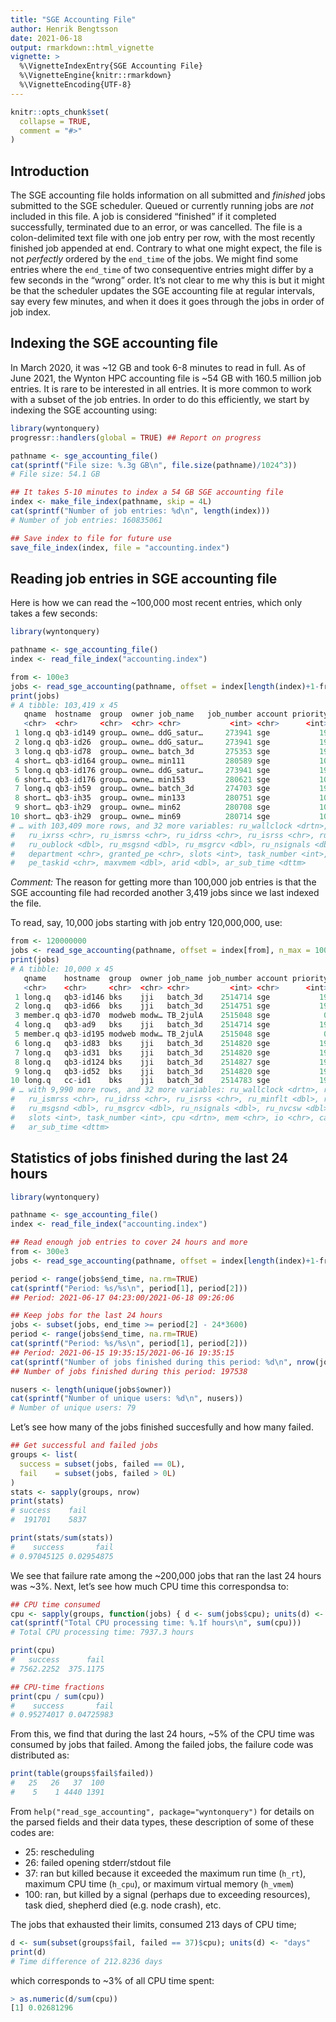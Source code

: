 ```yaml
---
title: "SGE Accounting File"
author: Henrik Bengtsson
date: 2021-06-18
output: rmarkdown::html_vignette
vignette: >
  %\VignetteIndexEntry{SGE Accounting File}
  %\VignetteEngine{knitr::rmarkdown}
  %\VignetteEncoding{UTF-8}
---
```


```r
knitr::opts_chunk$set(
  collapse = TRUE,
  comment = "#>"
)
```

## Introduction

The SGE accounting file holds information on all submitted and _finished_ jobs submitted to the SGE scheduler.  Queued or currently running jobs are _not_ included in this file.  A job is considered "finished" if it completed successfully, terminated due to an error, or was cancelled.  The file is a colon-delimited text file with one job entry per row, with the most recently finished job appended at end.  Contrary to what one might expect, the file is not _perfectly_ ordered by the `end_time` of the jobs.  We might find some entries where the `end_time` of two consequentive entries might differ by a few seconds in the "wrong" order.  It's not clear to me why this is but it might be that the scheduler updates the SGE accounting file at regular intervals, say every few minutes, and when it does it goes through the jobs in order of job index.


## Indexing the SGE accounting file

In March 2020, it was ~12 GB and took 6-8 minutes to read in full.  As of June 2021, the Wynton HPC accounting file is ~54 GB with 160.5 million job entries.  It is rare to be interested in all entries.  It is more common to work with a subset of the job entries.  In order to do this efficiently, we start by indexing the SGE accounting using:

```r
library(wyntonquery)
progressr::handlers(global = TRUE) ## Report on progress

pathname <- sge_accounting_file()
cat(sprintf("File size: %.3g GB\n", file.size(pathname)/1024^3))
# File size: 54.1 GB

## It takes 5-10 minutes to index a 54 GB SGE accounting file
index <- make_file_index(pathname, skip = 4L)
cat(sprintf("Number of job entries: %d\n", length(index)))
# Number of job entries: 160835061

## Save index to file for future use
save_file_index(index, file = "accounting.index")
```


## Reading job entries in SGE accounting file

Here is how we can read the ~100,000 most recent entries, which only takes a few seconds:

```r
library(wyntonquery)

pathname <- sge_accounting_file()
index <- read_file_index("accounting.index")

from <- 100e3
jobs <- read_sge_accounting(pathname, offset = index[length(index)+1-from])
print(jobs)
# A tibble: 103,419 x 45
   qname  hostname  group  owner job_name   job_number account priority submission_time     start_time          end_time            failed exit_status
   <chr>  <chr>     <chr>  <chr> <chr>           <int> <chr>      <int> <dttm>              <dttm>              <dttm>               <int>       <int>
 1 long.q qb3-id149 group… owne… ddG_satur…     273941 sge           19 2021-06-17 10:15:11 2021-06-17 16:07:29 2021-06-17 19:13:24      0           0
 2 long.q qb3-id26  group… owne… ddG_satur…     273941 sge           19 2021-06-17 10:15:11 2021-06-17 16:33:13 2021-06-17 19:13:23      0           0
 3 long.q qb3-id78  group… owne… batch_3d       275353 sge           19 2021-06-17 11:38:15 2021-06-17 18:58:08 2021-06-17 19:13:24      0           0
 4 short… qb3-id164 group… owne… min111         280589 sge           10 2021-06-17 19:09:28 2021-06-17 19:10:34 2021-06-17 19:13:25      0           0
 5 long.q qb3-id176 group… owne… ddG_satur…     273941 sge           19 2021-06-17 10:15:11 2021-06-17 16:44:48 2021-06-17 19:13:25      0           0
 6 short… qb3-id176 group… owne… min153         280621 sge           10 2021-06-17 19:09:38 2021-06-17 19:10:34 2021-06-17 19:13:25      0           0
 7 long.q qb3-ih59  group… owne… batch_3d       274703 sge           19 2021-06-17 11:28:06 2021-06-17 18:25:42 2021-06-17 19:13:25      0           0
 8 short… qb3-ih35  group… owne… min133         280751 sge           10 2021-06-17 19:10:17 2021-06-17 19:13:22 2021-06-17 19:13:26      0         132
 9 short… qb3-ih29  group… owne… min62          280708 sge           10 2021-06-17 19:10:04 2021-06-17 19:13:22 2021-06-17 19:13:26      0         132
10 short… qb3-ih29  group… owne… min69          280714 sge           10 2021-06-17 19:10:06 2021-06-17 19:13:22 2021-06-17 19:13:26      0         132
# … with 103,409 more rows, and 32 more variables: ru_wallclock <drtn>, ru_utime <drtn>, ru_stime <drtn>, ru_maxrss <chr>,
#   ru_ixrss <chr>, ru_ismrss <chr>, ru_idrss <chr>, ru_isrss <chr>, ru_minflt <dbl>, ru_majflt <dbl>, ru_nswap <dbl>, ru_inblock <dbl>,
#   ru_oublock <dbl>, ru_msgsnd <dbl>, ru_msgrcv <dbl>, ru_nsignals <dbl>, ru_nvcsw <dbl>, ru_nivcsw <dbl>, project <chr>,
#   department <chr>, granted_pe <chr>, slots <int>, task_number <int>, cpu <drtn>, mem <chr>, io <chr>, category <chr>, iow <drtn>,
#   pe_taskid <chr>, maxvmem <dbl>, arid <dbl>, ar_sub_time <dttm>
```

_Comment:_ The reason for getting more than 100,000 job entries is that the SGE accounting file had recorded another 3,419 jobs since we last indexed the file.


To read, say, 10,000 jobs starting with job entry 120,000,000, use:

```r
from <- 120000000
jobs <- read_sge_accounting(pathname, offset = index[from], n_max = 10000)
print(jobs)
# A tibble: 10,000 x 45
   qname    hostname  group  owner job_name job_number account priority submission_time     start_time          end_time            failed exit_status
   <chr>    <chr>     <chr>  <chr> <chr>         <int> <chr>      <int> <dttm>              <dttm>              <dttm>               <int>       <int>
 1 long.q   qb3-id146 bks    jji   batch_3d    2514714 sge           19 2021-03-18 05:17:48 2021-03-18 07:09:45 2021-03-18 07:40:23      0           0
 2 long.q   qb3-id66  bks    jji   batch_3d    2514751 sge           19 2021-03-18 05:26:06 2021-03-18 07:20:45 2021-03-18 07:40:23      0           0
 3 member.q qb3-id70  modweb modw… TB_2julA    2515048 sge            0 2021-03-18 06:47:47 2021-03-18 07:38:45 2021-03-18 07:40:23      0           0
 4 long.q   qb3-ad9   bks    jji   batch_3d    2514714 sge           19 2021-03-18 05:17:48 2021-03-18 07:10:45 2021-03-18 07:40:24      0           0
 5 member.q qb3-id195 modweb modw… TB_2julA    2515048 sge            0 2021-03-18 06:47:47 2021-03-18 07:38:45 2021-03-18 07:40:25      0           0
 6 long.q   qb3-id83  bks    jji   batch_3d    2514820 sge           19 2021-03-18 05:36:24 2021-03-18 07:30:45 2021-03-18 07:40:26      0           0
 7 long.q   qb3-id31  bks    jji   batch_3d    2514820 sge           19 2021-03-18 05:36:24 2021-03-18 07:29:45 2021-03-18 07:40:26      0           0
 8 long.q   qb3-id124 bks    jji   batch_3d    2514827 sge           19 2021-03-18 05:38:30 2021-03-18 07:33:45 2021-03-18 07:40:26      0           0
 9 long.q   qb3-id52  bks    jji   batch_3d    2514820 sge           19 2021-03-18 05:36:24 2021-03-18 07:29:45 2021-03-18 07:40:26      0           0
10 long.q   cc-id1    bks    jji   batch_3d    2514783 sge           19 2021-03-18 05:30:12 2021-03-18 07:23:45 2021-03-18 07:40:27      0           0
# … with 9,990 more rows, and 32 more variables: ru_wallclock <drtn>, ru_utime <drtn>, ru_stime <drtn>, ru_maxrss <chr>, ru_ixrss <chr>,
#   ru_ismrss <chr>, ru_idrss <chr>, ru_isrss <chr>, ru_minflt <dbl>, ru_majflt <dbl>, ru_nswap <dbl>, ru_inblock <dbl>, ru_oublock <dbl>,
#   ru_msgsnd <dbl>, ru_msgrcv <dbl>, ru_nsignals <dbl>, ru_nvcsw <dbl>, ru_nivcsw <dbl>, project <chr>, department <chr>, granted_pe <chr>,
#   slots <int>, task_number <int>, cpu <drtn>, mem <chr>, io <chr>, category <chr>, iow <drtn>, pe_taskid <chr>, maxvmem <dbl>, arid <dbl>,
#   ar_sub_time <dttm>
```


## Statistics of jobs finished during the last 24 hours


```r
library(wyntonquery)

pathname <- sge_accounting_file()
index <- read_file_index("accounting.index")

## Read enough job entries to cover 24 hours and more
from <- 300e3
jobs <- read_sge_accounting(pathname, offset = index[length(index)+1-from])

period <- range(jobs$end_time, na.rm=TRUE)
cat(sprintf("Period: %s/%s\n", period[1], period[2]))
## Period: 2021-06-17 04:23:00/2021-06-18 09:26:06

## Keep jobs for the last 24 hours
jobs <- subset(jobs, end_time >= period[2] - 24*3600)
period <- range(jobs$end_time, na.rm=TRUE)
cat(sprintf("Period: %s/%s\n", period[1], period[2]))
## Period: 2021-06-15 19:35:15/2021-06-16 19:35:15
cat(sprintf("Number of jobs finished during this period: %d\n", nrow(jobs)))
## Number of jobs finished during this period: 197538

nusers <- length(unique(jobs$owner))
cat(sprintf("Number of unique users: %d\n", nusers))
# Number of unique users: 79
```

Let's see how many of the jobs finished succesfully and how many failed.

```r
## Get successful and failed jobs
groups <- list(
  success = subset(jobs, failed == 0L),
  fail    = subset(jobs, failed > 0L)
)
stats <- sapply(groups, nrow)
print(stats)
# success    fail 
#  191701    5837 

print(stats/sum(stats))
#    success       fail 
# 0.97045125 0.02954875
```

We see that failure rate among the ~200,000 jobs that ran the last 24 hours was ~3%.  Next, let's see how much CPU time this correspondsa to:

```r
## CPU time consumed
cpu <- sapply(groups, function(jobs) { d <- sum(jobs$cpu); units(d) <- "days"; d })
cat(sprintf("Total CPU processing time: %.1f hours\n", sum(cpu)))
# Total CPU processing time: 7937.3 hours

print(cpu)
#   success      fail 
# 7562.2252  375.1175

## CPU-time fractions
print(cpu / sum(cpu))
#    success       fail 
# 0.95274017 0.04725983
```

From this, we find that during the last 24 hours, ~5% of the CPU time was consumed by jobs that failed.  Among the failed jobs, the failure code was distributed as:

```r
print(table(groups$fail$failed))
#   25   26   37  100 
#    5    1 4440 1391
```

From `help("read_sge_accounting", package="wyntonquery")` for details on the parsed fields and their data types, these description of some of these codes are:

 *  25: rescheduling
 *  26: failed opening stderr/stdout file
 *  37: ran but killed because it exceeded the maximum run time (`h_rt`), maximum CPU time (`h_cpu`), or maximum virtual memory (`h_vmem`)
 * 100: ran, but killed by a signal (perhaps due to exceeding resources), task died, shepherd died (e.g. node crash), etc.


The jobs that exhausted their limits, consumed 213 days of CPU time;

```r
d <- sum(subset(groups$fail, failed == 37)$cpu); units(d) <- "days"
print(d)
# Time difference of 212.8236 days
```

which corresponds to ~3% of all CPU time spent:

```r
> as.numeric(d/sum(cpu))
[1] 0.02681296
```
